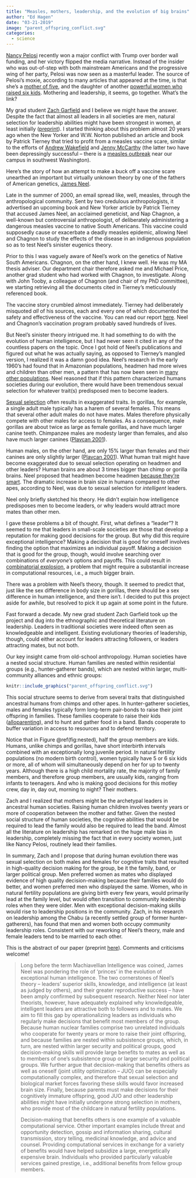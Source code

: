```yaml
---
title: "Measles, mothers, leadership, and the evolution of big brains"
author: "Ed Hagen"
date: "03-21-2019"
image: "parent_offspring_conflict.svg"
categories:
  - science
---
```


[Nancy Pelosi](https://en.wikipedia.org/wiki/Nancy_Pelosi) recently won a major conflict with Trump over border wall funding, and her victory flipped the media narrative. Instead of the insider who was out-of-step with both mainstream Americans and the progressive wing of her party, Pelosi was now seen as a masterful leader. The source of Pelosi's moxie, according to many articles that appeared at the time, is that she's a [mother of five](https://www.washingtonpost.com/lifestyle/style/makes-going-to-work-look-easy-how-being-a-full-time-mom-prepared-nancy-pelosi-for-this-moment/2019/02/12/416cd85e-28bc-11e9-984d-9b8fba003e81_story.html), and the daughter of another [powerful women who raised six kids](https://baltimorepostexaminer.com/nancy-pelosi-home-schooled-in-the-art-of-politics-by-her-mother-big-nancy/2019/01/06). Mothering and leadership, it seems, go together. What's the link?

My grad student [Zach Garfield](https://anthro.vancouver.wsu.edu/people/zgarfield/) and I believe we might have the answer. Despite the fact that almost all leaders in all societies are men, natural selection for leadership abilities might have been strongest in women, at least initially ([preprint](https://doi.org/10.31219/osf.io/9bcdk)). I started thinking about this problem almost 20 years ago when the New Yorker and W.W. Norton published an article and book by Patrick Tierney that tried to profit from a measles vaccine scare, similar to the efforts of [Andrew Wakefield](https://www.ncbi.nlm.nih.gov/pmc/articles/PMC3136032/) and [Jenny McCarthy](https://en.wikipedia.org/wiki/Jenny_McCarthy#Activism) (the latter two have been depressingly successful -- there is a [measles outbreak](https://www.clark.wa.gov/public-health/measles-investigation) near our campus in southwest Washington).

Here's the story of how an attempt to make a buck off a vaccine scare unearthed an important but virtually unknown theory by one of the fathers of American genetics, [James Neel](https://en.wikipedia.org/wiki/James_V._Neel). 

Late in the summer of 2000, an email spread like, well, measles, through the anthropological community. Sent by two credulous anthropologists, it advertised an upcoming book and New Yorker article by Patrick Tierney that accused James Neel, an acclaimed geneticist, and Nap Chagnon, a well-known but controversial anthropologist, of deliberately administering a dangerous measles vaccine to native South Americans. This vaccine could supposedly cause or exacerbate a deadly measles epidemic, allowing Neel and Chagnon to study the effects of the disease in an indigenous population so as to test Neel's sinister eugenics theory.

Prior to this I was vaguely aware of Neel's work on the genetics of Native South Americans. Chagnon, on the other hand, I knew well. He was my MA thesis adviser. Our department chair therefore asked me and Michael Price, another grad student who had worked with Chagnon, to investigate. Along with John Tooby, a colleague of Chagnon (and chair of my PhD committee), we starting retrieving all the documents cited in Tierney's meticulously referenced book. 

The vaccine story crumbled almost immediately. Tierney had deliberately misquoted *all* of his sources, each and every one of which documented the safety and effectiveness of the vaccine. You can read our report [here](/pdf/ucsbpreliminaryreport.pdf). Neel and Chagnon's vaccination program probably saved hundreds of lives.

But Neel's sinister theory intrigued me. It had something to do with the evolution of human intelligence, but I had never seen it cited in any of the countless papers on the topic. Once I got hold of Neel's publications and figured out what he was actually saying, as opposed to Tierney's mangled version, I realized it was a damn good idea. Neel's research in the early 1960's had found that in Amazonian populations, headmen had more wives and children than other men, a pattern that has now been seen in [many other populations](https://doi.org/10.1073/pnas.1606800113). Neel reasoned that if this pattern characterized humans societies during our evolution, there would have been tremendous sexual selection for whatever trait(s) predisposed men to become leaders. 

[Sexual selection](https://en.wikipedia.org/wiki/Sexual_selection) often results in exaggerated traits. In gorillas, for example, a single adult male typically has a harem of several females. This means that several other adult males do not have mates. Males therefore physically compete with other males for access to females. As a consequence, male gorillas are about twice as large as female gorillas, and have much larger canine teeth. Chimpanzee males are modesty larger than females, and also have much larger canines  ([Plavcan 2001](10.1002/ajpa.10011)).

Human males, on the other hand, are only 15% larger than females and their canines are only slightly larger ([Plavcan 2001](10.1002/ajpa.10011)). What human trait might have become exaggerated due to sexual selection operating on headmen and other leaders? Human brains are about 3 times bigger than chimp or gorilla brains. Neel proposed that headmen become headmen [because they're smart](https://doi.org/10.1353/pbm.1980.0050). The dramatic increase in brain size in humans compared to other apes, according to Neel, was due to sexual selection for *intelligent* leaders.

Neel only briefly sketched his theory. He didn't explain how intelligence predisposes men to become leaders, or why leaders would attract more mates than other men. 

I gave these problems a bit of thought. First, what defines a "leader"? It seemed to me that leaders in small-scale societies are those that develop a reputation for making good decisions for the group. But why did this require exceptional intelligence? Making a decision that is good for oneself involves finding the option that maximizes an individual payoff. Making a decision that is good for the group, though, would involve searching over combinations of *everyone's* options and payoffs. This could result in [combinatorial explosion](https://en.wikipedia.org/wiki/Combinatorial_explosion), a problem that might require a substantial increase in computational resources, i.e., a much bigger brain. 

There was a problem with Neel's theory, though. It seemed to predict that, just like the sex difference in body size in gorillas, there should be a sex difference in human intelligence, and there isn't. I decided to put this project aside for awhile, but resolved to pick it up again at some point in the future.

Fast forward a decade. My new grad student Zach Garfield took up the project and dug into the ethnographic and theoretical literature on leadership. Leaders in traditional societies were indeed often seen as knowledgeable and intelligent. Existing evolutionary theories of leadership, though, could either account for leaders attracting followers, or leaders attracting mates, but not both.

Our key insight came from old-school anthropology. Human societies have a nested social structure. Human families are nested within residential groups (e.g., hunter-gatherer bands), which are nested within larger, multi-community alliances and ethnic groups:

```r
knitr::include_graphics("parent_offspring_conflict.svg")
```

This social structure seems to derive from several traits that distinguished ancestral humans from chimps and other apes. In hunter-gatherer societies, males and females typically form long-term pair-bonds to raise their joint offspring in families. These families cooperate to raise their kids ([alloparenting](https://en.wikipedia.org/wiki/Alloparenting)), and to hunt and gather food in a band. Bands cooperate to buffer variation in access to resources and to defend territory.

Notice that in Figure \@ref(fig:nested), half the group members are kids. Humans, unlike chimps and gorillas, have short interbirth intervals combined with an exceptionally long juvenile period. In natural fertility populations (no modern birth control), women typically have 5 or 6 six kids or more, all of whom will simultaneously depend on her for up to twenty years. Although there is a high child mortality rate, the majority of family members, and therefore group members, are usually kids, ranging from infants to teenagers. And who is making good decisions for this motley crew, day in, day out, morning to night? Their mothers.

Zach and I realized that mothers might be the archetypal leaders in ancestral human societies. Raising human children involves twenty years or more of cooperation between the mother and father. Given the nested social structure of human societies, the cognitive abilities that would be required to lead the family would also be required to lead the band. Almost all the literature on leadership has remarked on the huge male bias in leadership, completely missing the fact that in every society women, just like Nancy Pelosi, routinely lead their families.

In summary, Zach and I propose that during human evolution there was sexual selection on both males and females for cognitive traits that resulted in high-quality decision making for the group, be it the family, band, or larger political group. Men preferred women as mates who displayed evidence of high quality decision-making because their families would do better, and women preferred men who displayed the same. Women, who in natural fertility populations are giving birth every few years, would primarily lead at the family level, but would often transition to community leadership roles when they were older. Men with exceptional decision-making skills would rise to leadership positions in the community. Zach, in his research on leadership among the Chabu (a recently settled group of former hunter-gatherers), has found that men and women both occupy community leadership roles. Consistent with our reworking of Neel's theory, male and female leaders tend to be married to each other.

This is the abstract of our paper (preprint [here](https://doi.org/10.31219/osf.io/9bcdk)). Comments and criticisms welcome!

>Long before the term Machiavellian Intelligence was coined, James Neel was pondering the role of ‘princes’ in the evolution of exceptional human intelligence. The two cornerstones of Neel’s theory – leaders’ superior skills, knowledge, and intelligence (at least as judged by others), and their greater reproductive success – have been amply confirmed by subsequent research. Neither Neel nor later theorists, however, have adequately explained why knowledgeable, intelligent leaders are attractive both to followers and to mates. We aim to fill this gap by operationalizing leaders as individuals who regularly make decisions that benefit most members of the group. Because human nuclear families comprise two unrelated individuals who cooperate for twenty years or more to raise their joint offspring, and because families are nested within subsistence groups, which, in turn, are nested within larger security and political groups, good decision-making skills will provide large benefits to mates as well as to members of one’s subsistence group or larger security and political groups. We further argue that decision-making that benefits others as well as oneself (joint utility optimization -- JUO) can be especially computationally complex, and therefore that sexual selection and biological market forces favoring these skills would favor increased brain size. Finally, because parents must make decisions for their cognitively immature offspring, good JUO and other leadership abilities might have initially undergone strong selection in mothers, who provide most of the childcare in natural fertility populations. 
>
>Decision-making that benefits others is one example of a valuable computational service. Other important examples include threat and opportunity detection, gossip and information sharing, cultural transmission, story telling, medicinal knowledge, and advice and counsel. Providing computational services in exchange for a variety of benefits would have helped subsidize a large, energetically expensive brain. Individuals who provided particularly valuable services gained prestige, i.e., additional benefits from fellow group members.
